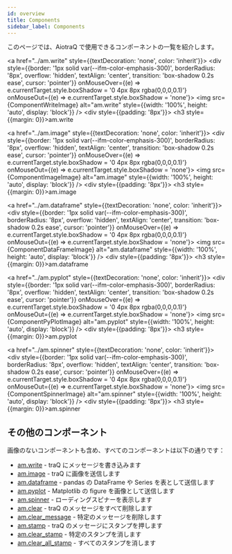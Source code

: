 ```yaml
---
id: overview
title: Components
sidebar_label: Components
---
```


このページでは、AiotraQ で使用できるコンポーネントの一覧を紹介します。


<div style={{display: 'grid', gridTemplateColumns: 'repeat(auto-fit, minmax(300px, 1fr))', gap: '16px', marginTop: '30px'}}>

  <a href="../am.write" style={{textDecoration: 'none', color: 'inherit'}}>
    <div style={{border: '1px solid var(--ifm-color-emphasis-300)', borderRadius: '8px', overflow: 'hidden', textAlign: 'center', transition: 'box-shadow 0.2s ease', cursor: 'pointer'}} onMouseOver={(e) => e.currentTarget.style.boxShadow = '0 4px 8px rgba(0,0,0,0.1)'} onMouseOut={(e) => e.currentTarget.style.boxShadow = 'none'}>
      <img src={ComponentWriteImage} alt="am.write" style={{width: '100%', height: 'auto', display: 'block'}} />
      <div style={{padding: '8px'}}>
        <h3 style={{margin: 0}}>am.write</h3>
      </div>
    </div>
  </a>

  <a href="../am.image" style={{textDecoration: 'none', color: 'inherit'}}>
    <div style={{border: '1px solid var(--ifm-color-emphasis-300)', borderRadius: '8px', overflow: 'hidden', textAlign: 'center', transition: 'box-shadow 0.2s ease', cursor: 'pointer'}} onMouseOver={(e) => e.currentTarget.style.boxShadow = '0 4px 8px rgba(0,0,0,0.1)'} onMouseOut={(e) => e.currentTarget.style.boxShadow = 'none'}>
      <img src={ComponentImageImage} alt="am.image" style={{width: '100%', height: 'auto', display: 'block'}} />
      <div style={{padding: '8px'}}>
        <h3 style={{margin: 0}}>am.image</h3>
      </div>
    </div>
  </a>

  <a href="../am.dataframe" style={{textDecoration: 'none', color: 'inherit'}}>
    <div style={{border: '1px solid var(--ifm-color-emphasis-300)', borderRadius: '8px', overflow: 'hidden', textAlign: 'center', transition: 'box-shadow 0.2s ease', cursor: 'pointer'}} onMouseOver={(e) => e.currentTarget.style.boxShadow = '0 4px 8px rgba(0,0,0,0.1)'} onMouseOut={(e) => e.currentTarget.style.boxShadow = 'none'}>
      <img src={ComponentDataFrameImage} alt="am.dataframe" style={{width: '100%', height: 'auto', display: 'block'}} />
      <div style={{padding: '8px'}}>
        <h3 style={{margin: 0}}>am.dataframe</h3>
      </div>
    </div>
  </a>

  <a href="../am.pyplot" style={{textDecoration: 'none', color: 'inherit'}}>
    <div style={{border: '1px solid var(--ifm-color-emphasis-300)', borderRadius: '8px', overflow: 'hidden', textAlign: 'center', transition: 'box-shadow 0.2s ease', cursor: 'pointer'}} onMouseOver={(e) => e.currentTarget.style.boxShadow = '0 4px 8px rgba(0,0,0,0.1)'} onMouseOut={(e) => e.currentTarget.style.boxShadow = 'none'}>
      <img src={ComponentPyPlotImage} alt="am.pyplot" style={{width: '100%', height: 'auto', display: 'block'}} />
      <div style={{padding: '8px'}}>
        <h3 style={{margin: 0}}>am.pyplot</h3>
      </div>
    </div>
  </a>

  <a href="../am.spinner" style={{textDecoration: 'none', color: 'inherit'}}>
    <div style={{border: '1px solid var(--ifm-color-emphasis-300)', borderRadius: '8px', overflow: 'hidden', textAlign: 'center', transition: 'box-shadow 0.2s ease', cursor: 'pointer'}} onMouseOver={(e) => e.currentTarget.style.boxShadow = '0 4px 8px rgba(0,0,0,0.1)'} onMouseOut={(e) => e.currentTarget.style.boxShadow = 'none'}>
      <img src={ComponentSpinnerImage} alt="am.spinner" style={{width: '100%', height: 'auto', display: 'block'}} />
      <div style={{padding: '8px'}}>
        <h3 style={{margin: 0}}>am.spinner</h3>
      </div>
    </div>
  </a>

</div>

## その他のコンポーネント

画像のないコンポーネントも含め、すべてのコンポーネントは以下の通りです：

- [am.write](../am.write) - traQ にメッセージを書き込みます
- [am.image](../am.image) - traQ に画像を送信します
- [am.dataframe](../am.dataframe) - pandas の DataFrame や Series を表として送信します
- [am.pyplot](../am.pyplot) - Matplotlib の figure を画像として送信します
- [am.spinner](./am.spinner) - ローディングスピナーを表示します
- [am.clear](../am.clear) - traQ のメッセージをすべて削除します
- [am.clear_message](../am.clear_message) - 特定のメッセージを削除します
- [am.stamp](../am.stamp) - traQ のメッセージにスタンプを押します
- [am.clear_stamp](../am.clear_stamp) - 特定のスタンプを消します
- [am.clear_all_stamp](../am.clear_all_stamp) - すべてのスタンプを消します
